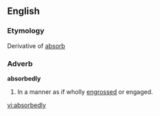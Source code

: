 ==English==

===Etymology===
Derivative of [[absorb]]
===Adverb===
'''absorbedly'''

#In a manner as if wholly [[engrossed]] or engaged.

[[vi:absorbedly]]